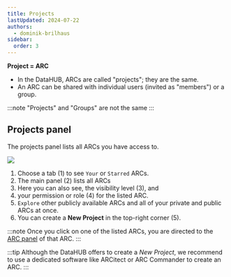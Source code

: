 ```yaml
---
title: Projects
lastUpdated: 2024-07-22
authors:
  - dominik-brilhaus
sidebar:
  order: 3
---
```



**Project = ARC**

- In the DataHUB, ARCs are called "projects"; they are the same.
- An ARC can be shared with individual users (invited as "members") or a group.

:::note
"Projects" and "Groups" are not the same
:::

## Projects panel

The projects panel lists all ARCs you have access to.

![](@images/datahub/datahub-projects-panel.drawio.png)

<Steps>

1. Choose a tab (1) to see `Your` or `Starred` ARCs.
2. The main panel (2) lists all ARCs
3. Here you can also see, the visibility level (3), and
4. your permission or role (4) for the listed ARC.
5. `Explore` other publicly available ARCs and all of your private and public ARCs at once.
6. You can create a **New Project** in the top-right corner (5).

</Steps>

:::note
Once you click on one of the listed ARCs, you are directed to the [ARC panel](/datahub/datahub-arc-panel) of that ARC.
:::

:::tip
Although the DataHUB offers to create a *New Project*, we recommend to use a dedicated software like ARCitect or ARC Commander to create an ARC.
:::
